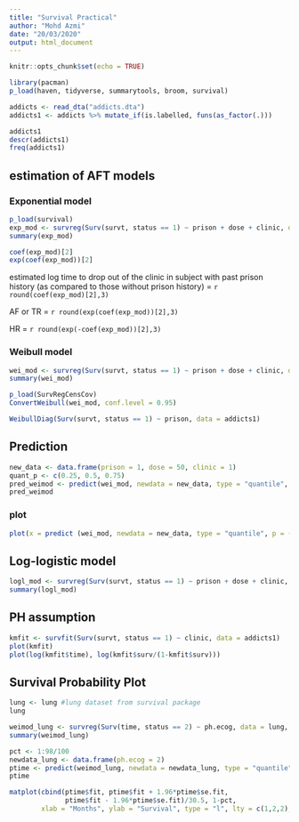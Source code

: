 ```yaml
---
title: "Survival Practical"
author: "Mohd Azmi"
date: "20/03/2020"
output: html_document
---
```


```r
knitr::opts_chunk$set(echo = TRUE)
```


```r
library(pacman)
p_load(haven, tidyverse, summarytools, broom, survival)
```

```r
addicts <- read_dta("addicts.dta")
addicts1 <- addicts %>% mutate_if(is.labelled, funs(as_factor(.)))
```

```r
addicts1
descr(addicts1)
freq(addicts1)
```

## estimation of AFT models

### Exponential model

```r
p_load(survival)
exp_mod <- survreg(Surv(survt, status == 1) ~ prison + dose + clinic, data = addicts1, dist = "exponential")
summary(exp_mod)
```

```r
coef(exp_mod)[2]
exp(coef(exp_mod))[2]
```

estimated log time to drop out of the clinic in subject with past prison history (as compared to those without prison history) = `r round(coef(exp_mod)[2],3)`

AF or TR = `r round(exp(coef(exp_mod))[2],3)`

HR = `r round(exp(-coef(exp_mod))[2],3)`

### Weibull model

```r
wei_mod <- survreg(Surv(survt, status == 1) ~ prison + dose + clinic, data = addicts1, dist = "weibull")
summary(wei_mod)
```

```r
p_load(SurvRegCensCov)
ConvertWeibull(wei_mod, conf.level = 0.95)
```

```r
WeibullDiag(Surv(survt, status == 1) ~ prison, data = addicts1)
```

## Prediction

```r
new_data <- data.frame(prison = 1, dose = 50, clinic = 1)
quant_p <- c(0.25, 0.5, 0.75)
pred_weimod <- predict(wei_mod, newdata = new_data, type = "quantile", p = quant_p)
pred_weimod
```

### plot

```r
plot(x = predict (wei_mod, newdata = new_data, type = "quantile", p = (1 : 98) / 100), y = (1 : 98) / 100 , type = "l")
```

## Log-logistic model

```r
logl_mod <- survreg(Surv(survt, status == 1) ~ prison + dose + clinic, data = addicts1, dist = "loglogistic")
summary(logl_mod)
```

## PH assumption

```r
kmfit <- survfit(Surv(survt, status == 1) ~ clinic, data = addicts1)
plot(kmfit)
plot(log(kmfit$time), log(kmfit$surv/(1-kmfit$surv)))
```

## Survival Probability Plot

```r
lung <- lung #lung dataset from survival package
lung
```

```r
weimod_lung <- survreg(Surv(time, status == 2) ~ ph.ecog, data = lung, dist = "weibull")
summary(weimod_lung)
```


```r
pct <- 1:98/100
newdata_lung <- data.frame(ph.ecog = 2)
ptime <- predict(weimod_lung, newdata = newdata_lung, type = "quantile", p = pct, se = T)
ptime

matplot(cbind(ptime$fit, ptime$fit + 1.96*ptime$se.fit,
              ptime$fit - 1.96*ptime$se.fit)/30.5, 1-pct,
        xlab = "Months", ylab = "Survival", type = "l", lty = c(1,2,2), col = 1)
```


